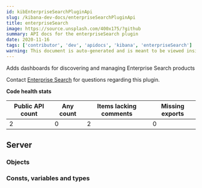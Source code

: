 ```yaml
---
id: kibEnterpriseSearchPluginApi
slug: /kibana-dev-docs/enterpriseSearchPluginApi
title: enterpriseSearch
image: https://source.unsplash.com/400x175/?github
summary: API docs for the enterpriseSearch plugin
date: 2020-11-16
tags: ['contributor', 'dev', 'apidocs', 'kibana', 'enterpriseSearch']
warning: This document is auto-generated and is meant to be viewed inside our experimental, new docs system. Reach out in #docs-engineering for more info.
---
```


Adds dashboards for discovering and managing Enterprise Search products

Contact [Enterprise Search](https://github.com/orgs/elastic/teams/enterprise-search-frontend) for questions regarding this plugin.

**Code health stats**

| Public API count  | Any count | Items lacking comments | Missing exports | 
|-------------------|-----------|------------------------|-----------------|
| 2 | 0 | 2 | 0 |

## Server

### Objects
<DocDefinitionList data={enterpriseSearchObj.server.objects}/>

### Consts, variables and types
<DocDefinitionList data={enterpriseSearchObj.server.misc}/>

